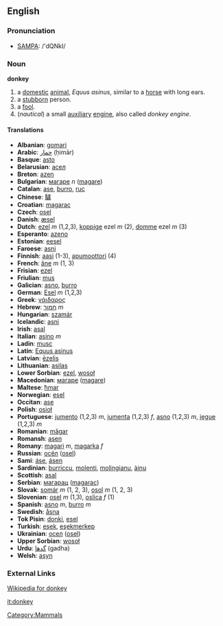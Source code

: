 ==English==

=== Pronunciation ===
*[[w:SAMPA|SAMPA]]: /'dQNkI/

=== Noun ===
'''donkey'''

# a [[domestic]] [[animal]], ''Equus asinus'', similar to a [[horse]] with long ears.
# a [[stubborn]] person.
# a [[fool]].
# (''nautical'') a small [[auxiliary]] [[engine]], also called ''donkey engine''.

==== Translations ====

*'''Albanian''': [[gomari]]
*'''Arabic''': [[حمار]] (ḥimār)
*'''Basque''': [[asto]]
*'''Belarusian''': [[асел]]
*'''Breton''': [[azen]]
*'''Bulgarian''': [[магаре]] ''n'' ([[magare]])
*'''Catalan''': [[ase]], [[burro]], [[ruc]]
*'''Chinese''': [[驢]]
*'''Croatian''': [[magarac]]
*'''Czech''': [[osel]]
*'''Danish''': [[æsel]]
*'''Dutch''': [[ezel]] ''m'' (1,2,3), [[koppige]] ezel ''m'' (2), [[domme]] ezel ''m'' (3)
*'''Esperanto''': [[azeno]]
*'''Estonian''': [[eesel]]
*'''Faroese''': [[asni]]
*'''Finnish''': [[aasi]] (1-3), [[apumoottori]] (4)
*'''French''': [[âne]] ''m'' (1, 3)
*'''Frisian''': [[ezel]]
*'''Friulian''': [[mus]]
*'''Galician''': [[asno]], [[burro]]
*'''German''': [[Esel]] ''m'' (1,2,3)
*'''Greek''': [[γάιδαρος]]
*'''Hebrew''': [[חמור]] ''m''
*'''Hungarian''': [[szamár]]
*'''Icelandic''': [[asni]]
*'''Irish''': [[asal]]
*'''Italian''': [[asino]] ''m''
*'''Ladin''': [[musc]]
*'''Latin''': [[Equus asinus]]
*'''Latvian''': [[ēzelis]]
*'''Lithuanian''': [[asilas]]
*'''Lower Sorbian''': [[ezel]], [[wosoł]]
*'''Macedonian''': [[магаре]] ([[magare]])
*'''Maltese''': [[ħmar]]
*'''Norwegian''': [[esel]]
*'''Occitan''': [[ase]]
*'''Polish''': [[osioł]]
*'''Portuguese''': [[jumento]] (1,2,3) ''m'', [[jumenta]] (1,2,3) ''f'', [[asno]] (1,2,3) ''m'', [[jegue]] (1,2,3) ''m''
*'''Romanian''': [[măgar]]
*'''Romansh''': [[asen]]
*'''Romany''': [[magari]] ''m'', [[magarka]] ''f''
*'''Russian''': [[осёл]] ([[osel]]) '' ''
*'''Sami''': [[áse]], [[ásen]]
*'''Sardinian''': [[burriccu]], [[molenti]], [[molingianu]], [[àinu]]
*'''Scottish''': [[asal]]
*'''Serbian''': [[магарац]] ([[magarac]])
*'''Slovak''': [[somár]] ''m'' (1, 2, 3), [[osol]] ''m'' (1, 2, 3)
*'''Slovenian''': [[osel]] ''m'' (1,3), [[oslica]] ''f'' (1)
*'''Spanish''': [[asno]] ''m'', [[burro]] ''m''
*'''Swedish''': [[åsna]]
*'''Tok Pisin''': [[donki]], [[esel]]
*'''Turkish''': [[eşek]], [[eşekmerkep]]
*'''Ukrainian''': [[осел]] ([[osel]])
*'''Upper Sorbian''': [[wosoł]]
*'''Urdu''': [[گدها]] (gadha)
*'''Welsh''': [[asyn]]

===External Links===
[[w:donkey|Wikipedia for donkey]]

[[Category:Mammals]]

[[it:donkey]]